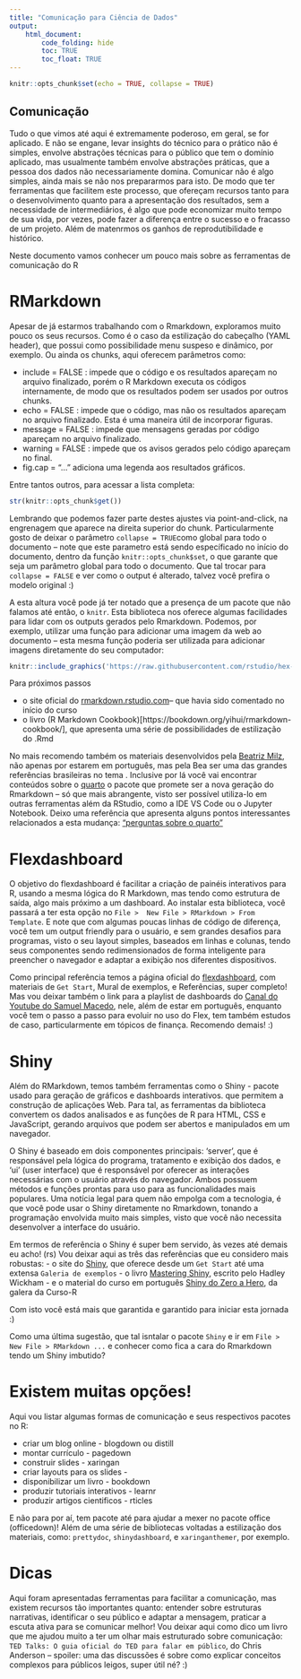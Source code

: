 ```yaml
---
title: "Comunicação para Ciência de Dados"
output: 
    html_document:
        code_folding: hide
        toc: TRUE
        toc_float: TRUE
---
```


```r
knitr::opts_chunk$set(echo = TRUE, collapse = TRUE)
```


## Comunicação

Tudo o que vimos até aqui é extremamente poderoso, em geral, se for aplicado. E não se engane, levar insights do técnico para o prático não é simples, envolve abstrações técnicas para o público que tem o domínio aplicado, mas usualmente também envolve abstrações práticas, que a pessoa dos dados não necessariamente domina. Comunicar não é algo simples, ainda mais se não nos prepararmos para isto. De modo que ter ferramentas que facilitem este processo, que ofereçam recursos tanto para o desenvolvimento quanto para a apresentação dos resultados, sem a necessidade de intermediários, é algo que pode economizar muito tempo de sua vida, por vezes, pode fazer a diferença entre o sucesso e o fracasso de um projeto. Além de matenrmos os ganhos de reprodutibilidade e histórico. 

Neste documento vamos conhecer um pouco mais sobre as ferramentas de comunicação do R



# RMarkdown

Apesar de já estarmos trabalhando com o Rmarkdown, exploramos muito pouco os seus recursos. Como é o caso da estilização do cabeçalho  (YAML header), que possui como possibilidade menu suspeso e dinâmico, por exemplo. Ou ainda os chunks, aqui oferecem parâmetros como:


- include = FALSE : impede que o código e os resultados apareçam no arquivo finalizado, porém o R Markdown executa os códigos internamente, de modo que os resultados podem ser usados por outros chunks.
- echo = FALSE : impede que o código, mas não os resultados apareçam no arquivo finalizado. Esta é uma maneira útil de incorporar figuras.
- message = FALSE : impede que mensagens geradas por código apareçam no arquivo finalizado.
- warning = FALSE : impede que os avisos gerados pelo código apareçam no final.
- fig.cap = "..." adiciona uma legenda aos resultados gráficos.

Entre tantos outros, para acessar a lista completa:

```r
str(knitr::opts_chunk$get())
```

Lembrando que podemos fazer parte destes ajustes via point-and-click, na engrenagem que aparece na direita superior do chunk. 
Particularmente gosto de deixar o parâmetro `collapse = TRUE`como global para todo o documento – note que este parametro está sendo específicado no início do documento, dentro da função `knitr::opts_chunk$set`, o que garante que seja um parâmetro global para todo o documento. Que tal trocar para `collapse = FALSE` e ver como o output é alterado, talvez você prefira o modelo original :) 

A esta altura você pode já ter notado que a presença de um pacote que não falamos até então, o `knitr`. Esta biblioteca nos oferece algumas facilidades para lidar com os outputs gerados pelo Rmarkdown. Podemos, por exemplo, utilizar uma função para adicionar uma imagem da web ao documento – esta mesma função poderia ser utilizada para adicionar imagens diretamente do seu computador:


```r
knitr::include_graphics('https://raw.githubusercontent.com/rstudio/hex-stickers/master/PNG/knitr.png')
```

Para próximos passos

- o site oficial do [rmarkdown.rstudio.com](https://rmarkdown.rstudio.com/docs/articles/rmarkdown.html)– que havia sido comentado no início do curso
- o livro (R Markdown Cookbook)[https://bookdown.org/yihui/rmarkdown-cookbook/], que apresenta uma série de possibilidades de estilização do .Rmd

No mais recomendo também os materiais desenvolvidos pela [Beatriz Milz](https://beamilz.com/talks/pt/), não apenas por estarem em português, mas pela Bea ser uma das grandes referências brasileiras no tema . Inclusive por lá você vai encontrar conteúdos sobre o [quarto](https://quarto.org/) o pacote que promete ser a nova geração do Rmarkdown – só que mais abrangente, visto ser possível utiliza-lo em outras ferramentas além da RStudio, como a IDE VS Code ou o Jupyter Notebook. Deixo uma referência que apresenta alguns pontos interessantes relacionados a esta mudança: ["perguntas sobre o quarto"](https://occasionaldivergences.com/posts/quarto-questions/?utm_campaign=Data_Elixir&utm_source=Data_Elixir_409/)



# Flexdashboard

O objetivo do flexdashboard é facilitar a criação de painéis interativos para R, usando a mesma lógica do R Markdown, mas tendo como estrutura de saída, algo mais próximo a um dashboard. Ao instalar esta biblioteca, você passará a ter esta opção no `File >  New File > RMarkdown > From Template`. E note que com algumas poucas linhas de código de diferença, você tem um output friendly para o usuário, e sem grandes desafios para programas, visto o seu layout simples,  baseados em linhas e colunas, tendo seus componentes sendo redimensionados de forma inteligente para preencher o navegador e adaptar a exibição nos diferentes dispositivos. 

Como principal referência temos a página oficial do [flexdashboard](https://pkgs.rstudio.com/flexdashboard/), com materiais de `Get Start`, Mural de exemplos, e Referências, super completo! Mas vou deixar também o link para a playlist de dashboards do  [Canal do Youtube do Samuel Macedo](https://www.youtube.com/watch?v=51N-LSYXlHU&list=PLCQ7-I8jjAsn-2ZcKBjGE8XfPc1VAm05J), nele, além de estar em português, enquanto você tem o passo a passo para evoluir no uso do Flex, tem também estudos de caso, particularmente em tópicos de finança. Recomendo demais! :) 



# Shiny

Além do RMarkdown, temos também ferramentas como o Shiny - pacote usado para geração de gráficos e dashboards interativos. que permitem a construção de aplicações Web. Para tal, as ferramentas da biblioteca convertem os dados analisados e as funções de R para HTML, CSS e JavaScript, gerando arquivos que podem ser abertos e manipulados em um navegador. 

O Shiny é baseado em dois componentes principais: ‘server’, que é responsável pela lógica do programa, tratamento e exibição dos dados, e ‘ui’ (user interface) que é responsável por oferecer as interações necessárias com o usuário através do navegador. Ambos possuem métodos e funções prontas para uso para as funcionalidades mais populares. Uma notícia legal para quem não empolga com a tecnologia, é que você pode usar o Shiny diretamente no Rmarkdown, tonando a programação envolvida muito mais simples, visto que você não necessita desenvolver a interface do usuário. 

Em termos de referência o Shiny é super bem servido, às vezes até demais eu acho! (rs) 
Vou deixar aqui as três das referências que eu considero mais robustas: 
- o site do [Shiny](https://shiny.rstudio.com/), que oferece desde um `Get Start` até uma extensa `Galeria de exemplos`
- o livro [Mastering Shiny](https://mastering-shiny.org/index.html), escrito pelo Hadley Wickham
- e o material do curso em português [Shiny do Zero a Hero](https://curso-r.github.io/latinr-shiny/), da galera da Curso-R 

Com isto você está mais que garantida e garantido para iniciar esta jornada :) 

Como uma última sugestão, que tal isntalar o pacote `Shiny` e ir em `File >  New File > RMarkdown ...` e conhecer como fica a cara do Rmarkdown tendo um Shiny imbutido? 


# Existem muitas opções! 

Aqui vou listar algumas formas de comunicação e seus respectivos pacotes no R: 


- criar um blog online - blogdown ou distill
- montar currículo - pagedown
- construir slides - xaringan
- criar layouts para os slides - 
- disponibilizar um livro - bookdown
- produzir tutoriais interativos - learnr
- produzir artigos cientificos - rticles


E não para por aí, tem pacote até para ajudar a mexer no pacote office (officedown)! Além de uma série de bibliotecas voltadas a estilização dos materiais, como: `prettydoc`, `shinydashboard`, e `xaringanthemer`, por exemplo.


# Dicas

Aqui foram apresentadas ferramentas para facilitar a comunicação, mas existem recursos tão importantes quanto: entender sobre estruturas narrativas, identificar o seu público e adaptar a mensagem, praticar a escuta ativa para se comunicar melhor! Vou deixar aqui como dico um livro que me ajudou muito a ter um olhar mais estruturado sobre comunicação: `TED Talks: O guia oficial do TED para falar em público`, do Chris Anderson – spoiler: uma das discussões é sobre como explicar conceitos complexos para públicos leigos, super útil né? :)



